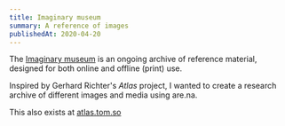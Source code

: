 ```yaml
---
title: Imaginary museum
summary: A reference of images
publishedAt: 2020-04-20
---
```


The [Imaginary museum](https://are.na/tom/imaginary-museum) is an ongoing archive of reference material, designed for both online and offline (print) use.

Inspired by Gerhard Richter's _Atlas_ project, I wanted to create a research archive of different images and media using are.na.

This also exists at [atlas.tom.so](https://atlas.tom.so)

<ArenaCarousel channelSlug="imaginary-museum" />
